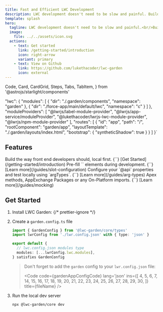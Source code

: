 ```yaml
---
title: Fast and Efficient LWC Development
description: LWC development doesn't need to be slow and painful. Build your Lightning Web Components locally.
template: splash
hero:
  tagline: LWC development doesn't need to be slow and painful.<br/>Build your Lightning Web Components locally.
  image:
    file: ../../assets/icon.svg
  actions:
    - text: Get started
      link: /getting-started/introduction
      icon: right-arrow
      variant: primary
    - text: View on Github
      link: https://github.com/lukethacoder/lwc-garden
      icon: external
---
```


  Code,
  Card,
  CardGrid,
  Steps,
  Tabs,
  TabItem,
} from '@astrojs/starlight/components'

  "lwc": {
    "modules": [
      {
        "dir": "./.garden/components",
        "namespace": "garden"
      },
      {
        "dir": "./force-app/main/default/lwc",
        "namespace": "c"
      }
    ]
  },
  "moduleProviders": [
    "@lwrjs/label-module-provider",
    "@lwrjs/app-service/moduleProvider",
    "@lukethacoder/lwrjs-lwc-module-provider",
    "@lwrjs/npm-module-provider"
  ],
  "routes": [
    {
      "id": "app",
      "path": "/",
      "rootComponent": "garden/app",
      "layoutTemplate": "./.garden/layouts/index.html",
      "bootstrap": {
        "syntheticShadow": true
      }
    }
  ]
}`

## Features

<meta property='og:image' content='/blog/og-image.png' />
<meta property='twitter:image' content='/blog/og-image.png' />

<CardGrid>
  <Card title='Local First Development' icon='rocket'>
    Build the way front end developers should, local first.
    {``}
    [Get Started](/getting-started/introduction)
  </Card>
  <Card title='Slot Placeholders' icon='add-document'>
    Pre-fill `<slot />` elements during development.
    {``}
    [Learn more](/guides/slot-configuration)
  </Card>
  <Card title='API Editor' icon='open-book'>
    Configure your `@api` properties and test locally using `argTypes`.
    {``}
    [Learn more](/guides/arg-types)
  </Card>
  <Card title='Mock Anything' icon='puzzle'>
    Apex methods, AppExchange Packages or any On-Platform imports.
    {``}
    [Learn more](/guides/mocking)
  </Card>
</CardGrid>

## Get Started

<Steps>

1. Install LWC Garden:
   {/* prettier-ignore */}

   <InstallSteps />

2. Create a `garden.config.ts` file

   ```ts
   import { GardenConfig } from '@lwc-garden/core/types'
   import lwrConfig from './lwr.config.json' with { type: 'json' }

   export default {
     // lwc.config.json modules type
     modules: [...lwrConfig.lwc.modules],
   } satisfies GardenConfig
   ```

   > Don't forget to add the `garden` config to your `lwr.config.json` file:
   >
   > <Code
   >   code={gardenAppConfigCode}
   >   lang='json'
   >   ins={[
   >     4, 5, 6, 7, 14, 15, 16, 17, 18, 19, 20, 21, 22, 23, 24, 25, 26, 27, 28,
   >     29, 30,
   >   ]}
   >   title={fileName}
   > />

3. Run the local dev server

   ```sh
   npx @lwc-garden/core dev
   ```

</Steps>

<Footer />
